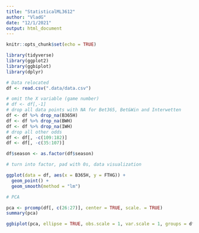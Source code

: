 ```yaml
---
title: "StatisticalML3612"
author: "VladG"
date: "12/1/2021"
output: html_document
---
```


```r
knitr::opts_chunk$set(echo = TRUE)
```

```r
library(tidyverse)
library(ggplot2)
library(ggbiplot)
library(dplyr)

# Data relocated
df <- read.csv(".data/data.csv")
```

```r
# omit the X variable (game number)
# df <- df[,-1]
# drop all data points with NA for Bet365, Bet&Win and Interwetten
df <- df %>% drop_na(B365H)
df <- df %>% drop_na(BWH)
df <- df %>% drop_na(IWH)
# drop all other odds
df <- df[, -c(109:182)]
df <- df[, -c(35:107)]

df$season <- as.factor(df$season)

# turn into factor, pad with 0s, data visualization
```

```r
ggplot(data = df, aes(x = B365H, y = FTHG)) +
  geom_point() +
  geom_smooth(method = "lm")
```


```r
# PCA

pca <- prcomp(df[, c(26:27)], center = TRUE, scale. = TRUE)
summary(pca)

ggbiplot(pca, ellipse = TRUE, obs.scale = 1, var.scale = 1, groups = df$FTR)
```



